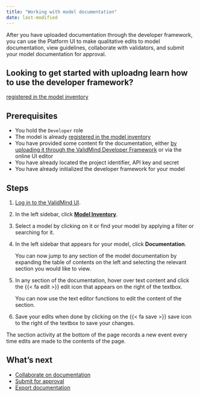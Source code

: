 ```yaml
---
title: "Working with model documentation"
date: last-modified
---
```


After you have uploaded documentation through the developer framework, you can use the Platform UI to make qualitative edits to model documentation, view  guidelines, collaborate with validators, and submit your model documentation for approval. 

::: {.callout-important}
## Looking to get started with uploadng learn how to use the developer framework?

[registered in the model inventory](register-models-in-model-inventory.qmd)

:::

## Prerequisites

* You hold the `Developer` role 
* The model is already [registered in the model inventory](register-models-in-model-inventory.qmd)
* You have provided some content fir the documentation, either [by uploading it through the ValidMind Developer Framework](get-started-developer-framework.qmd) or via the online UI editor
* You have already located the project identifier, API key and secret
* You have already initialized the developer framework for your model

## Steps

1. [Log in to the ValidMind UI]({{< var vm_ui >}}).

2. In the left sidebar, click [**Model Inventory**](https://app.prod.validmind.ai/model-inventory).

3. Select a model by clicking on it or find your model by applying a filter or searching for it.

4. In the left sidebar that appears for your model, click **Documentation**.

   You can now jump to any section of the model documentation by expanding the table of contents on the left and selecting the relevant section you would like to view.

5. In any section of the documentation, hover over text content and click the {{< fa edit >}} edit icon that appears on the right of the textbox. 
<!--- **Need image** --->

    You can now use the text editor functions to edit the content of the section.

6. Save your edits when done by clicking on the {{< fa save >}} save icon to the right of the textbox to save your changes.

::: {.column-margin}
::: {.callout-tip}
The section activity at the bottom of the page records a new event every time edits are made to the contents of the page.
:::
:::

<!---
## Troubleshooting

[Include any common issues or errors that may arise during the task and how to resolve them.]
--->

## What's next

* [Collaborate on documentation](collaborate-on-documentation.qmd)
* [Submit for approval](submit-for-approval.qmd)
* [Export documentation](export-documentation.qmd)
